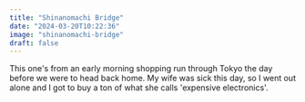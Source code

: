 ```yaml
---
title: "Shinanomachi Bridge"
date: "2024-03-20T10:22:36"
image: "shinanomachi-bridge"
draft: false
---
```


This one's from an early morning shopping run through Tokyo the day before we were to head back home. My wife was sick this day, so I went out alone and I got to buy a ton of what she calls 'expensive electronics'.
